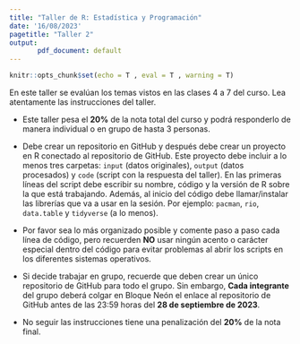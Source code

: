 ```yaml
---
title: "Taller de R: Estadística y Programación"
date: '16/08/2023'
pagetitle: "Taller 2"
output: 
       pdf_document: default
---
```


<!-- Configuracion de la consola de R -->

```r
knitr::opts_chunk$set(echo = T , eval = T , warning = T)
```

En este taller se evalúan los temas vistos en las clases 4 a 7 del curso. Lea atentamente las instrucciones del taller.

<!----------------------------------------------------------------------------->

```{=tex}
\begin{center} \textcolor{blue}{\subsection{Instrucciones}} \end{center}
```
-   Este taller pesa el **20%** de la nota total del curso y podrá responderlo de manera individual o en grupo de hasta 3 personas. 

- Debe crear un repositorio en GitHub y después debe crear un proyecto en R conectado al repositorio de GitHub. Este proyecto debe incluir a lo menos tres carpetas: `input` (datos originales), `output` (datos procesados) y `code` (script con la respuesta del taller). En las primeras líneas del script debe escribir su nombre, código y la versión de R sobre la que está trabajando. Además, al inicio del código debe llamar/instalar las librerías que va a usar en la sesión. Por ejemplo: `pacman`, `rio`, `data.table` y `tidyverse` (a lo menos).

- Por favor sea lo más organizado posible y comente paso a paso cada línea de código, pero recuerden **NO** usar ningún acento o carácter especial dentro del código para evitar problemas al abrir los scripts en los diferentes sistemas operativos.

- Si decide trabajar en grupo, recuerde que deben crear un único repositorio de GitHub para todo el grupo. Sin embargo, **Cada integrante** del grupo deberá colgar en Bloque Neón el enlace al repositorio de GitHub antes de las 23:59 horas del **28 de septiembre de 2023**.

- No seguir las instrucciones tiene una penalización del **20%** de la nota final.

<!----------------------------------------------------------------------------->
```{=tex}
\begin{center} \textcolor{blue}{\section{Problem-set}} \end{center}
```





